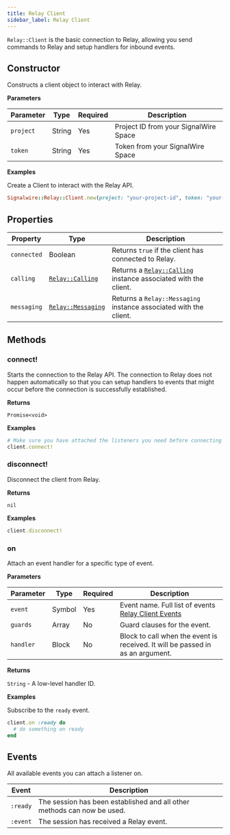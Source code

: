 ```yaml
---
title: Relay Client
sidebar_label: Relay Client
---
```


[relay-calling-1]: ./calling/
[relay-messaging]: ./messaging/
[link]: #events

`Relay::Client` is the basic connection to Relay, allowing you send commands to Relay and setup handlers for inbound events.

## Constructor

Constructs a client object to interact with Relay.

**Parameters**

| Parameter | Type | Required | Description |
| --------- | ---- | -------- | ----------- |
| `project` | String | Yes | Project ID from your SignalWire Space |
| `token` | String | Yes | Token from your SignalWire Space |

**Examples**

Create a Client to interact with the Relay API.

```ruby
Signalwire::Relay::Client.new(project: "your-project-id", token: "your-project-token")
```

## Properties

| Property | Type | Description |
| -------- | ---- | ----------- |
| `connected` | Boolean | Returns `true` if the client has connected to Relay. |
| `calling` | [`Relay::Calling`][relay-calling-1] | Returns a [`Relay::Calling`][relay-calling-1] instance associated with the client. |
| `messaging` | [`Relay::Messaging`][relay-messaging] | Returns a `Relay::Messaging` instance associated with the client. |

## Methods

### connect!

Starts the connection to the Relay API. The connection to Relay does not happen automatically so that you can setup handlers to events that might occur before the connection is successfully established.

**Returns**

`Promise<void>`

**Examples**

```ruby
# Make sure you have attached the listeners you need before connecting the client, or you might miss some events.
client.connect!
```

### disconnect!

Disconnect the client from Relay.

**Returns**

`nil`

**Examples**

```ruby
client.disconnect!
```

### on

Attach an event handler for a specific type of event.

**Parameters**

| Parameter | Type | Required | Description |
| --------- | ---- | -------- | ----------- |
| `event` | Symbol | Yes | Event name. Full list of events [Relay Client Events][link] |
| `guards` | Array | No | Guard clauses for the event. |
| `handler` | Block | No | Block to call when the event is received. It will be passed in as an argument. |

**Returns**

`String` - A low-level handler ID.

**Examples**

Subscribe to the `ready` event.

```ruby
client.on :ready do
  # do something on ready
end
```

## Events

All available events you can attach a listener on.

| Event | Description |
| ----- | ----------- |
| `:ready` | The session has been established and all other methods can now be used. |
| `:event` | The session has received a Relay event. |